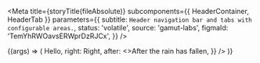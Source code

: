 
<Meta
  title={storyTitle(fileAbsolute)}
  subcomponents={{ HeaderContainer, HeaderTab }}
  parameters={{
    subtitle: `Header navigation bar and tabs with configurable areas.`,
    status: 'volatile',
    source: 'gamut-labs',
    figmaId: 'TemYhRWOavsERWprDzRJCx',
  }}
/>

<Canvas withSource="open">
  <Story name="Header">
    {(args) => (
      <HeaderContainer
        sections={{
          left: <HeaderTab>Hello</HeaderTab>,
          right: <HeaderTab>Right</HeaderTab>,
          after: <>After the rain has fallen</>,
        }}
      />
    )}
  </Story>
</Canvas>

<Props of={HeaderContainer} />
